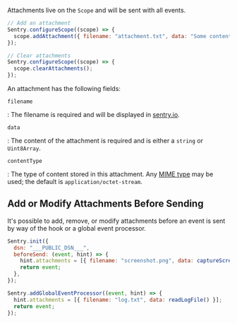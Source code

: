 Attachments live on the `Scope` and will be sent with all events.

```javascript
// Add an attachment
Sentry.configureScope((scope) => {
  scope.addAttachment({ filename: "attachment.txt", data: "Some content" });
});

// Clear attachments
Sentry.configureScope((scope) => {
  scope.clearAttachments();
});
```

An attachment has the following fields:

`filename`

: The filename is required and will be displayed in [sentry.io](https://sentry.io).

`data`

: The content of the attachment is required and is either a `string` or `Uint8Array`.

`contentType`

: The type of content stored in this attachment. Any [MIME
type](https://www.iana.org/assignments/media-types/media-types.xhtml) may be
used; the default is `application/octet-stream`.

## Add or Modify Attachments Before Sending

It's possible to add, remove, or modify attachments before an event is sent by way of
the <PlatformLink to="/configuration/options/#before-send"><PlatformIdentifier name="before-send" /></PlatformLink>
hook or a global event processor.

```javascript
Sentry.init({
  dsn: "___PUBLIC_DSN___",
  beforeSend: (event, hint) => {
    hint.attachments = [{ filename: "screenshot.png", data: captureScreen() }];
    return event;
  },
});

Sentry.addGlobalEventProcessor((event, hint) => {
  hint.attachments = [{ filename: "log.txt", data: readLogFile() }];
  return event;
});
```
